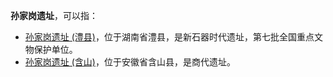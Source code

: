 '''孙家岗遗址'''，可以指：

* [[孙家岗遗址_(澧县)|孙家岗遗址 (澧县)]]，位于湖南省澧县，是新石器时代遗址，第七批全国重点文物保护单位。
* [[孙家岗遗址_(含山)|孙家岗遗址 (含山)]]，位于安徽省含山县，是商代遗址。

{{Disambiguation|S|Cat=五字中国地名消歧义}}